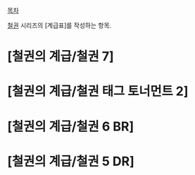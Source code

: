 [[목차]]

[[철권]] 시리즈의 [계급표]를 작성하는 항목.

= [철권의 계급/철권 7] =

= [철권의 계급/철권 태그 토너먼트 2] =

= [철권의 계급/철권 6 BR] =

= [철권의 계급/철권 5 DR] =
